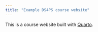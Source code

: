 ```yaml
---
title: "Example DS4PS course website"
---
```


This is a course website built with [Quarto](https://quarto.org/).


